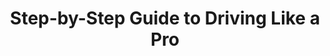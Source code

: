 ---
title: 'Step-by-Step Guide to Driving Like a Pro'
description: 'Discover the specific steps for driving like a pro'
icon: 'dollar-sign'
sidebarTitle: "Car-buying tips"
---